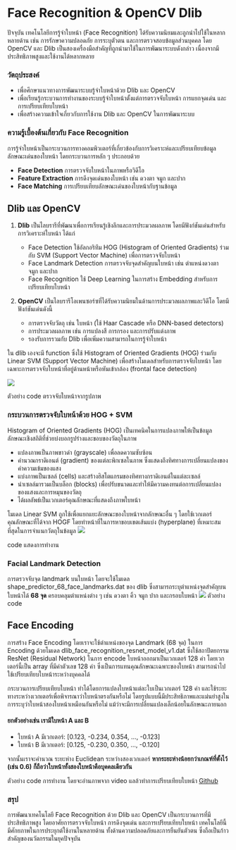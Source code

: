 

#  Face Recognition & OpenCV Dlib
ปัจจุบัน เทคโนโลยีการรู้จำใบหน้า (Face Recognition) ได้รับความนิยมและถูกนำไปใช้ในหลากหลายด้าน เช่น การรักษาความปลอดภัย การระบุตัวตน และการตรวจสอบข้อมูลส่วนบุคคล โดย OpenCV และ Dlib เป็นสองเครื่องมือสำคัญที่ถูกนำมาใช้ในการพัฒนาระบบดังกล่าว เนื่องจากมีประสิทธิภาพสูงและใช้งานได้หลากหลาย

### วัตถุประสงค์
- เพื่อศึกษาแนวทางการพัฒนาระบบรู้จำใบหน้าด้วย Dlib และ OpenCV
- เพื่อเรียนรู้กระบวนการทำงานของระบบรู้จำใบหน้าตั้งแต่การตรวจจับใบหน้า การแยกจุดเด่น และการเปรียบเทียบใบหน้า
- เพื่อสร้างความเข้าใจเกี่ยวกับการใช้งาน Dlib และ OpenCV ในการพัฒนาระบบ

### ความรู้เบื้องต้นเกี่ยวกับ Face Recognition
การรู้จำใบหน้าเป็นกระบวนการทางคอมพิวเตอร์ที่เกี่ยวข้องกับการวิเคราะห์และเปรียบเทียบข้อมูลลักษณะเด่นของใบหน้า โดยกระบวนการหลัก ๆ ประกอบด้วย
- **Face Detection** การตรวจจับใบหน้าในภาพหรือวิดีโอ
- **Feature Extraction** การดึงจุดเด่นของใบหน้า เช่น ดวงตา จมูก และปาก
- **Face Matching** การเปรียบเทียบลักษณะเด่นของใบหน้ากับฐานข้อมูล

## Dlib และ OpenCV
1. **Dlib** เป็นไลบรารีที่พัฒนาเพื่อการเรียนรู้เชิงลึกและการประมวลผลภาพ โดยมีฟังก์ชันเด่นสำหรับการวิเคราะห์ใบหน้า ได้แก่
    - Face Detection ใช้อัลกอริทึม HOG (Histogram of Oriented Gradients) ร่วมกับ SVM (Support Vector Machine) เพื่อการตรวจจับใบหน้า
    - Face Landmark Detection การตรวจจับจุดสำคัญบนใบหน้า เช่น ตำแหน่งดวงตา จมูก และปาก
    - Face Recognition ใช้ Deep Learning ในการสร้าง Embedding สำหรับการเปรียบเทียบใบหน้า

2. **OpenCV** เป็นไลบรารีโอเพนซอร์ซที่ได้รับความนิยมในด้านการประมวลผลภาพและวิดีโอ โดยมีฟังก์ชันเด่นดังนี้
    - การตรวจจับวัตถุ เช่น ใบหน้า (ใช้ Haar Cascade หรือ DNN-based detectors)
    - การประมวลผลภาพ เช่น การแปลงสี การกรอง และการปรับแต่งภาพ
    - รองรับการรวมกับ Dlib เพื่อเพิ่มความสามารถในการรู้จำใบหน้า

ใน dlib เองจะมี function ซึ่งใช้ Histogram of Oriented Gradients (HOG) ร่วมกับ Linear SVM (Support Vector Machine) เพื่อสร้างโมเดลสำหรับการตรวจจับใบหน้า โดยเฉพาะการตรวจจับใบหน้าที่อยู่ด้านหน้าหรือหันเข้ากล้อง (frontal face detection)

<Image src="/7.png" className="size-1/3 mx-auto border dark:border-zinc-800"/>

ตัวอย่าง code ตรวจจับใบหน้าจากรูปภาพ
<Code1/>

### กระบวนการตรวจจับใบหน้าด้วย HOG + SVM
Histogram of Oriented Gradients (HOG) เป็นเทคนิคในการแปลงภาพให้เป็นข้อมูลลักษณะเชิงสถิติที่ช่วยบ่งบอกรูปร่างและขอบของวัตถุในภาพ
- แปลงภาพเป็นภาพขาวดำ (grayscale) เพื่อลดความซับซ้อน
- คำนวณกราดิเอนต์ (gradient) ของแต่ละพิกเซลในภาพ ซึ่งแสดงถึงทิศทางการเปลี่ยนแปลงของค่าความเข้มของแสง
- แบ่งภาพเป็นเซลล์ (cells) และสร้างฮิสโตแกรมของทิศทางกราดิเอนต์ในแต่ละเซลล์
- นำเซลล์มารวมเป็นบล็อก (blocks) เพื่อปรับขนาดและทำให้มีความคงทนต่อการเปลี่ยนแปลงของแสงและการหมุนของวัตถุ
- ได้ผลลัพธ์เป็นเวกเตอร์คุณลักษณะที่แสดงถึงภาพใบหน้า

โมเดล Linear SVM ถูกใช้เพื่อแยกแยะลักษณะของใบหน้าจากลักษณะอื่น ๆ โดยใช้เวกเตอร์คุณลักษณะที่ได้จาก HOGF โดยทำหน้าที่ในการหาขอบเขตเส้นแบ่ง (hyperplane) ที่เหมาะสมที่สุดในการจำแนกวัตถุในข้อมูล
<Image src="/9.png" className="size-1/3 mx-auto"/>

code แสดงการทำงาน
<Code2/>

### Facial Landmark Detection
การตรวจจับจุด landmark บนใบหน้า โดยจะใช้โมเดล shape_predictor_68_face_landmarks.dat ของ dlib ซึ่งสามารถระบุตำแหน่งจุดสำคัญบนใบหน้าได้ **68 จุด** ครอบคลุมตำแหน่งต่าง ๆ เช่น ดวงตา คิ้ว จมูก ปาก และกรอบใบหน้า
<Image src="/8.png" className="size-1/3 mx-auto border dark:border-zinc-800"/>
ตัวอย่าง code 
<Code3/>

## Face Encoding
การสร้าง Face Encoding โดยเราจะใช้ตำแหน่งของจุด Landmark (68 จุด) ในการ Encoding ด้วยโมเดล dlib_face_recognition_resnet_model_v1.dat 
ซึ่งใช้สถาปัตยกรรม ResNet (Residual Network) ในการ encode ใบหน้าออกมาเป็นเวกเตอร์ 128 ค่า โดยเวกเตอร์นี้เป็น array ที่มีค่าตัวเลข 128 ค่า ซึ่งเป็นการแทนคุณลักษณะเฉพาะของใบหน้า สามารถนำไปใช้เปรียบเทียบใบหน้าระหว่างบุคคลได้

กระบวนการเปรียบเทียบใบหน้า ทำได้โดยการแปลงใบหน้าแต่ละใบเป็นเวกเตอร์ 128 ค่า และใช้ระยะทางระหว่างเวกเตอร์เพื่อพิจารณาว่าใบหน้าตรงกันหรือไม่ 
โดยรูปแบบนี้มีประสิทธิภาพและแม่นยำสูงในการระบุว่าใบหน้าสองใบหน้าเหมือนกันหรือไม่ แม้ว่าจะมีการเปลี่ยนแปลงเล็กน้อยในลักษณะภายนอก

#### ยกตัวอย่างเช่น เรามีใบหน้า A และ B
- ใบหน้า A มีเวกเตอร์: [0.123, -0.234, 0.354, ..., -0.123]
- ใบหน้า B มีเวกเตอร์: [0.125, -0.230, 0.350, ..., -0.120]

จากนั้นเราจะคำนวณ ระยะห่าง Euclidean ระหว่างสองเวกเตอร์
**หากระยะห่างน้อยกว่าเกณฑ์ที่ตั้งไว้ (เช่น 0.6) ก็ถือว่าใบหน้าทั้งสองใบหน้าคือบุคคลเดียวกัน**

ตัวอย่าง code การทำงาน โดยจะอ่านภาพจาก video แลล้วทำการเปรียบเทียบใบหน้า
<Code4/>
[Github](https://github.com/phonsing-Hub/dlib-opencv)
### สรุป
การพัฒนาเทคโนโลยี Face Recognition ด้วย Dlib และ OpenCV เป็นกระบวนการที่มีประสิทธิภาพสูง โดยอาศัยการตรวจจับใบหน้า การดึงจุดเด่น และการเปรียบเทียบใบหน้า เทคโนโลยีนี้มีศักยภาพในการประยุกต์ใช้งานในหลายด้าน ทั้งด้านความปลอดภัยและการยืนยันตัวตน ซึ่งถือเป็นก้าวสำคัญของนวัตกรรมในยุคปัจจุบัน